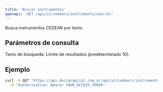 ```yaml
---
title: 'Buscar instrumentos'
openapi: 'GET /api/v1/cedears/instruments/search/'
---
```


<Note>
  Busca instrumentos CEDEAR por texto.
</Note>

## Parámetros de consulta

<ParamField query="query" type="string" required>
  Texto de búsqueda.
</ParamField>

<ParamField query="limit" type="integer">
  Límite de resultados (predeterminado 10).
</ParamField>

## Ejemplo

```bash
curl -X GET "https://api.doctacapital.com.ar/api/v1/cedears/instruments/search/?query=AAPL&limit=10" \
  -H "Authorization: Bearer YOUR_ACCESS_TOKEN"
```


